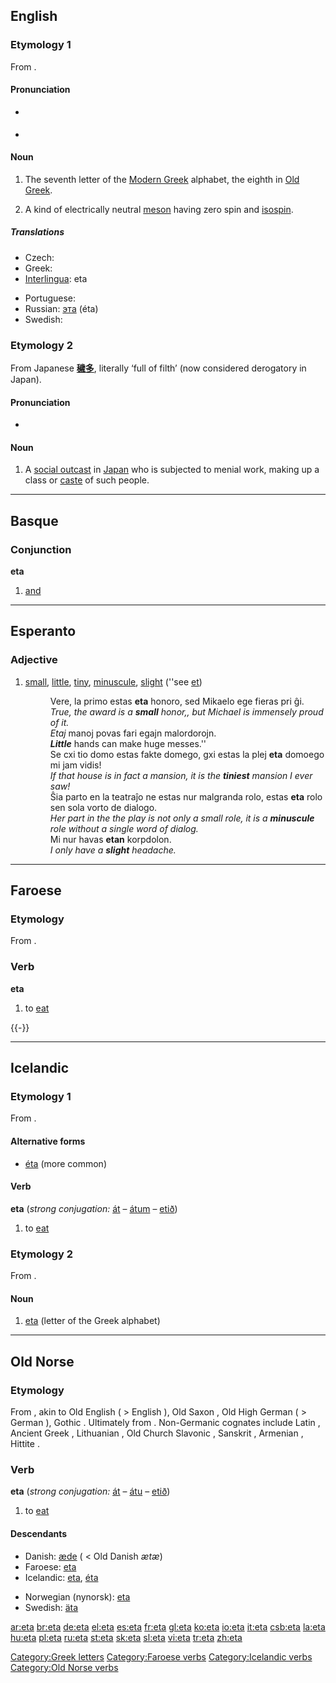 {{also|ETA|éta|etä-|età}}
{{letter_disp2|zeta|[[image:Greek_uc_eta.png|41px]][[image:Greek_lc_eta.png|28px]] |theta|ήτα|Η|η}}
==English==

===Etymology 1===
From {{etyl|grc}} {{term|ἦτα|tr=êta|sc=polytonic}}.

====Pronunciation====
* {{IPA|/ˈiːtə/}} {{italbrac|mainly Commonwealth}}
*: {{rhymes|iːtə}}
* {{IPA|/ˈeɪtə/}} {{italbrac|mainly US}}
*: {{rhymes|eɪtə}}

====Noun====
{{en-noun}}

# The seventh letter of the [[Modern Greek]] alphabet, the eighth in [[Old Greek]].
# {{particles}} A kind of electrically neutral [[meson]] having zero spin and [[isospin]].

=====Translations=====
{{trans-top|Greek letter}}
* Czech: {{t-|cs|éta|n}}
* Greek: {{t+|el|ήτα|n|sc=Grek}}
* [[Interlingua]]: eta
{{trans-mid}}
* Portuguese: {{t-|pt|eta|m}}
* Russian: [[эта]] (éta) {{f}}
* Swedish: {{t-|sv|eta|n}}
{{trans-bottom}}

===Etymology 2===
From Japanese '''[[穢多]]''', literally ‘full of filth’ (now considered derogatory in Japan).

====Pronunciation====
* {{IPA|/ˈeɪtə/}}

====Noun====
{{en-noun|pl2=eta}}

# A [[social outcast]] in [[Japan]] who is subjected to menial work, making up a class or [[caste]] of such people.

[[Category:Greek letters]]

----

==Basque==

===Conjunction===
'''eta'''

# [[and]]

----

==Esperanto==

===Adjective===
{{eo-adj}}

# [[small]], [[little]], [[tiny]], [[minuscule]], [[slight]] (''see [[et#Esperanto|et]])
#: Vere, la primo estas '''eta''' honoro, sed Mikaelo ege fieras pri ĝi.
#: ''True, the award is a '''small''' honor,, but Michael is immensely proud of it.''
#: ''Etaj'' manoj povas fari egajn malordorojn.
#: '''''Little''''' hands can make huge messes.''
#: Se cxi tio domo estas fakte domego, gxi estas la plej '''eta''' domoego mi jam vidis!
#: ''If that house is in fact a mansion, it is the '''tiniest''' mansion I ever saw!''
#: Ŝia parto en la teatraĵo ne estas nur malgranda rolo, estas '''eta''' rolo sen   sola vorto de dialogo.
#: ''Her part in the the play is not only a small role, it is a '''minuscule''' role without a single word of dialog.''
#: Mi nur havas '''etan''' korpdolon.
#: ''I only have a '''slight''' headache.''

----

==Faroese==
{{fo-conj-72||e|t|á|ó}}

===Etymology===
From {{etyl|non|fo}} {{term|eta|lang=non}}.

===Verb===
'''eta'''

# to [[eat]]

{{-}}

[[Category:Faroese verbs]]

----

==Icelandic==

===Etymology 1===
From {{etyl|non|is}} {{term|eta|lang=non}}.

====Alternative forms====
* [[éta]] (more common)

====Verb====
'''eta''' (''strong conjugation:'' [[át]] – [[átum]] – [[etið]])

# to [[eat]]

===Etymology 2===
From {{etyl|grc}} {{term|ἦτα|tr=êta|sc=polytonic}}.

====Noun====
{{is-noun|f}}

# [[#English|eta]] (letter of the Greek alphabet)

[[Category:Icelandic verbs]]

----

==Old Norse==

===Etymology===
From {{proto|Germanic|etan|lang=non}}, akin to Old English {{term|etan|lang=ang}} ( > English {{term|eat}}), Old Saxon {{term|etan#Old Saxon|etan}}, Old High German {{term|ezzan|lang=goh}} ( > German {{term|essen}}), Gothic {{term|𐌹𐍄𐌰𐌽|tr=itan|sc=Goth}}. Ultimately from {{proto|Indo-European|h₁ed-|lang=non}}. Non-Germanic cognates include Latin {{term|edo|edō|lang=la}}, Ancient Greek {{term|ἔδω|tr=édō|sc=polytonic}}, Lithuanian {{term|ėsti}}, Old Church Slavonic {{term|ясти|tr=jasti}}, Sanskrit {{term|अत्ति|tr=átti|sc=Deva}}, Armenian {{term|ուտել|tr=owtel|sc=Armn}}, Hittite {{term|𒂊𒀉𒈪|tr=e-id-mi|sc=Xsux}}.

===Verb===
'''eta''' (''strong conjugation:'' [[át]] – [[átu]] – [[etið]])

# to [[eat]]

====Descendants====
{{top2}}
* Danish: [[æde]] ( < Old Danish ''ætæ'')
* Faroese: [[#Faroese|eta]]
* Icelandic: [[#Icelandic|eta]], [[éta#Icelandic|éta]]
{{mid2}}
* Norwegian (nynorsk): [[#Norwegian|eta]]
* Swedish: [[äta]]
{{bottom}}

[[Category:Old Norse verbs]]

[[ar:eta]]
[[br:eta]]
[[de:eta]]
[[el:eta]]
[[es:eta]]
[[fr:eta]]
[[gl:eta]]
[[ko:eta]]
[[io:eta]]
[[it:eta]]
[[csb:eta]]
[[la:eta]]
[[hu:eta]]
[[pl:eta]]
[[ru:eta]]
[[st:eta]]
[[sk:eta]]
[[sl:eta]]
[[vi:eta]]
[[tr:eta]]
[[zh:eta]]